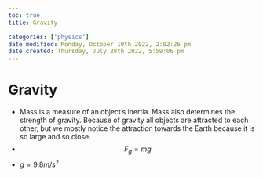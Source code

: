```yaml
---
toc: true
title: Gravity

categories: ['physics']
date modified: Monday, October 10th 2022, 2:02:26 pm
date created: Thursday, July 28th 2022, 5:59:06 pm
---
```


# Gravity
- Mass is a measure of an object's inertia. Mass also determines the strength of gravity. Because of gravity all objects are attracted to each other, but we mostly notice the attraction towards the Earth because it is so large and so close.
- $$F_{g}= mg$$
- $g = 9.8 m/s^2$



